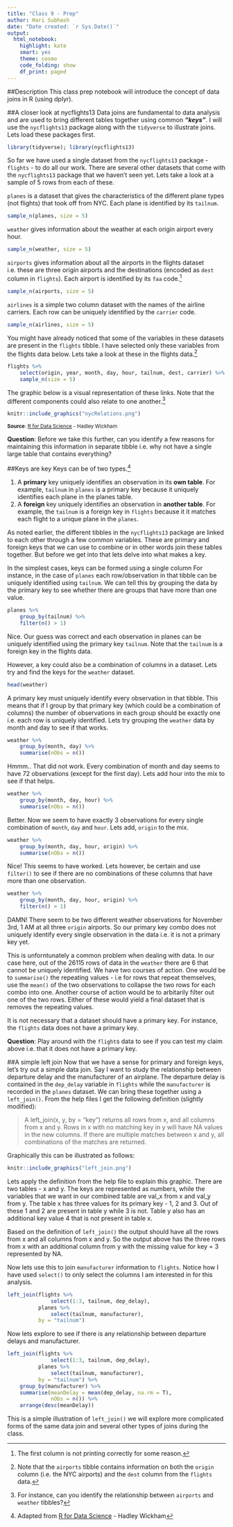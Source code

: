 ```yaml
---
title: "Class 9 - Prep"
author: Hari Subhash
date: "Date created: `r Sys.Date()`"
output:
  html_notebook:
    highlight: kate
    smart: yes
    theme: cosmo
    code_folding: show
    df_print: paged
---
```


##Description
This class prep notebook will introduce the concept of data joins in R (using dplyr).

##A closer look at nycflights13
Data joins are fundamental to data analysis and are used to bring different tables together using common ***"keys"***. I will use the `nycflights13` package along with the `tidyverse` to illustrate joins. Lets load these packages first. 
```r
library(tidyverse); library(nycflights13)
```
So far we have used a single dataset from the `nycflights13` package - `flights` - to do all our work. There are several other datasets that come with the `nycflights13` package that we haven't seen yet. Lets take a look at a sample of 5 rows from each of these.

`planes` is a dataset that gives the characteristics of the different plane types (not flights) that took off from NYC. Each plane is identified by its `tailnum`.
```r
sample_n(planes, size = 5)
```

`weather` gives information about the weather at each origin airport every hour.
```r
sample_n(weather, size = 5)
```
`airports` gives information about all the airports in the flights dataset i.e. these are three origin airports and the destinations (encoded as `dest` column in `flights`). Each airport is identified by its `faa` code.^[The first column is not printing correctly for some reason.]
```r
sample_n(airports, size = 5)
```

`airlines` is a simple two column dataset with the names of the airline carriers. Each row can be uniquely identified by the `carrier` code.
```r
sample_n(airlines, size = 5)
```

You might have already noticed that some of the variables in these datasets are present in the `flights` tibble. I have selected only these variables from the flights data below. Lets take a look at these in the flights data.^[Note that the `airports` tibble contains information on both the `origin` column (i.e. the NYC airports) and the `dest` column from the `flights` data.]

```r
flights %>% 
    select(origin, year, month, day, hour, tailnum, dest, carrier) %>% 
    sample_n(size = 5)
```
The graphic below is a visual representation of these links. Note that the different components could also relate to one another.^[For instance, can you identify the relationship between `airports` and `weather` tibbles?]
```r
knitr::include_graphics("nycRelations.png")
```
<small>**Source**: [R for Data Science](https://r4ds.had.co.nz/relational-data.html#nycflights13-relational) - Hadley Wickham</small>
 
**Question**: Before we take this further, can you identify a few reasons for maintaining this information in separate tibble i.e. why not have a single large table that contains everything?

##Keys are key
Keys can be of two types.^[Adapted from [R for Data Science](https://r4ds.had.co.nz/relational-data.html#keys) - Hadley Wickham]

1. A **primary** key uniquely identifies an observation in its **own table**. For example, `tailnum` in `planes` is a primary key because it uniquely identifies each plane in the planes table.
2. A **foreign** key uniquely identifies an observation in **another table**. For example, the `tailnum` is a foreign key in `flights` because it it matches each flight to a unique plane in the `planes`.

As noted earlier, the different tibbles in the `nycflights13` package are linked to each other through a few common variables. These are primary and foreign keys that we can use to combine or in other words join these tables together. But before we get into that lets delve into what makes a key.

In the simplest cases, keys can be formed using a single column For instance, in the case of `planes` each row/observation in that tibble can be uniquely identified using `tailnum`. We can tell this by grouping the data by the primary key to see whether there are groups that have more than one value.
```r
planes %>% 
    group_by(tailnum) %>% 
    filter(n() > 1)
```
Nice. Our guess was correct and each observation in planes can be uniquely identified using the primary key `tailnum`. Note that the `tailnum` is a foreign key in the flights data.

However, a key could also be a combination of columns in a dataset. Lets try and find the keys for the `weather` dataset.
```r
head(weather)
```
A primary key must uniquely identify every observation in that tibble. This means that if I group by that primary key (which could be a combination of columns) the number of observations in each group should be exactly one i.e. each row is uniquely identified. Lets try grouping the `weather` data by month and day to see if that works.

```r
weather %>% 
    group_by(month, day) %>% 
    summarise(nObs = n())
```

Hmmm.. That did not work. Every combination of month and day seems to have 72 observations (except for the first day). Lets add hour into the mix to see if that helps.

```r
weather %>% 
    group_by(month, day, hour) %>% 
    summarise(nObs = n())
```
Better. Now we seem to have exactly 3 observations for every single combination of `month`, `day` and `hour`. Lets add, `origin` to the mix.

```r
weather %>% 
    group_by(month, day, hour, origin) %>% 
    summarise(nObs = n())
```

Nice! This seems to have worked. Lets however, be certain and use `filter()` to see if there are no combinations of these columns that have more than one observation.

```r
weather %>% 
    group_by(month, day, hour, origin) %>% 
    filter(n() > 1)
```

DAMN! There seem to be two different weather observations for November 3rd, 1 AM at all three `origin` airports. So our primary key combo does not uniquely identify every single observation in the data i.e. it is not a primary key yet.

This is unforntunately a common problem when dealing with data. In our case here, out of the 26115 rows of data in the `weather` there are 6 that cannot be uniquely identified. We have two courses of action. One would be to `summarise()` the repeating values - i.e for rows that repeat themselves, use the `mean()` of the two observations to collapse the two rows for each combo into one. Another course of action would be to arbitarily filter out one of the two rows. Either of these would yield a final dataset that is removes the repeating values. 

It is not necessary that a dataset should have a primary key. For instance, the `flights` data does not have a primary key. 

**Question**: Play around with the `flight`s data to see if you can test my claim above i.e. that it does not have a primary key.

##A simple left join
Now that we have a sense for primary and foreign keys, let's try out a simple data join. Say I want to study the relationship between departure delay and the manufacturer of an airplane. The departure delay is contained in the `dep_delay` variable in `flights` while the `manufacturer` is recorded in the `planes` dataset. We can bring these together using a `left_join()`. From the help files I get the following definition (slightly modified):

> A left_join(x, y, by = "key") returns all rows from x, and all columns from x and y. Rows in x with no matching key in y will have NA values in the new columns. If there are multiple matches between x and y, all combinations of the matches are returned.

Graphically this can be illustrated as follows:
```r
knitr::include_graphics("left_join.png")
```

Lets apply the definition from the help file to explain this graphic. There are two tables - x and y. The keys are represented as numbers, while the variables that we want in our combined table are val_x from x and val_y from y. The table x has three values for its primary key - 1, 2 and 3. Out of these 1 and 2 are present in table y while 3 is not. Table y also has an additional key value 4 that is not present in table x.

Based on the definition of `left_join()` the output should have all the rows from x and all columns from x and y. So the output above has the three rows from x with an additional column from y with the missing value for key = 3 represented by NA.

Now lets use this to join `manufacturer` information to `flights`. Notice how I have used `select()` to only select the columns I am interested in for this analysis.
```r
left_join(flights %>% 
              select(1:3, tailnum, dep_delay), 
          planes %>%
              select(tailnum, manufacturer), 
          by = "tailnum")
```

Now lets explore to see if there is any relationship between departure delays and manufacturer.
```r
left_join(flights %>% 
              select(1:3, tailnum, dep_delay), 
          planes %>%
              select(tailnum, manufacturer), 
          by = "tailnum") %>% 
    group_by(manufacturer) %>% 
    summarise(meanDelay = mean(dep_delay, na.rm = T),
              nObs = n()) %>% 
    arrange(desc(meanDelay))
```

This is a simple illustration of `left_join()` we will explore more complicated forms of the same data join and several other types of joins during the class.